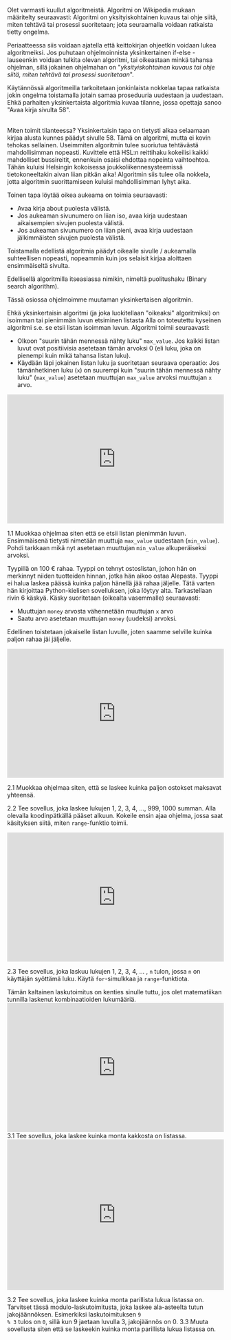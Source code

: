 Olet varmasti kuullut algoritmeistä. Algoritmi on Wikipedia mukaan määritelty seuraavasti:
<Quote>Algoritmi on yksityiskohtainen kuvaus tai ohje siitä, miten tehtävä tai prosessi suoritetaan; jota seuraamalla voidaan ratkaista tietty ongelma.</Quote>

Periaatteessa siis voidaan ajatella että keittokirjan ohjeetkin voidaan lukea algoritmeiksi. Jos puhutaan ohjelmoinnista yksinkertainen if-else -lauseenkin voidaan
tulkita olevan algoritmi, tai oikeastaan minkä tahansa ohjelman, sillä jokainen ohjelmahan on "<em>yksityiskohtainen kuvaus tai ohje siitä, miten tehtävä tai prosessi suoritetaan</em>".

<Obs>
Käytännössä algoritmeilla tarkoitetaan jonkinlaista nokkelaa tapaa ratkaista jokin ongelma toistamalla jotain samaa proseduuria uudestaan ja uudestaan.
Ehkä parhaiten yksinkertaista algoritmia kuvaa tilanne, jossa opettaja sanoo "Avaa kirja sivulta 58".
<br/><br/>
 

Miten toimit tilanteessa? Yksinkertaisin tapa on tietysti alkaa selaamaan kirjaa alusta kunnes päädyt sivulle 58. Tämä on algoritmi, mutta ei kovin tehokas sellainen.
Useimmiten algoritmin tulee suoriutua tehtävästä mahdollisimman nopeasti. Kuvittele että HSL:n reittihaku kokeilisi kaikki mahdolliset bussireitit, ennenkuin osaisi ehdottaa nopeinta
vaihtoehtoa. Tähän kuluisi Helsingin kokoisessa joukkoliikennesysteemissä tietokoneeltakin aivan liian pitkän aika! Algoritmin siis tulee olla nokkela, jotta
algoritmin suorittamiseen kuluisi mahdollisimman lyhyt aika.


Toinen tapa löytää oikea aukeama on toimia seuraavasti:

* Avaa kirja about puolesta välistä.
* Jos aukeaman sivunumero on liian iso, avaa kirja uudestaan aikaisempien sivujen puolesta välistä.
* Jos aukeaman sivunumero on liian pieni, avaa kirja uudestaan jälkimmäisten sivujen puolesta välistä.

Toistamalla edellistä algoritmia päädyt oikealle sivulle / aukeamalla suhteellisen nopeasti, nopeammin kuin jos selaisit kirjaa aloittaen ensimmäiseltä sivulta.

Edellisellä algoritmilla itseasiassa nimikin, nimeltä puolitushaku (Binary search algorithm).
</Obs>

Tässä osiossa ohjelmoimme muutaman yksinkertaisen algoritmin.

<Segment title="1. Isoimman luvun etsiminen listasta">
<p>Ehkä yksinkertaisin algoritmi (ja joka luokitellaan "oikeaksi" algoritmiksi) on isoimman tai pienimmän luvun etsiminen listasta
Alla on toteutettu kyseinen algoritmi s.e. se etsii listan isoimman luvun. Algoritmi toimii seuraavasti:  </p>


* Olkoon "suurin tähän mennessä nähty luku" <code>max_value</code>. Jos kaikki listan luvut ovat positiivisia asetetaan tämän arvoksi 0 (eli luku, joka on pienempi 
kuin mikä tahansa listan luku).
* Käydään läpi jokainen listan luku ja suoritetaan seuraava operaatio: Jos tämänhetkinen luku (<code>x</code>) on suurempi kuin "suurin tähän
mennessä nähty luku" (<code>max_value</code>) asetetaan muuttujan <code>max_value</code> arvoksi muuttujan <code>x</code> arvo. 

<iframe src="https://trinket.io/embed/python3/b73ba4628c?runOption=run" width="100%" height="300" frameborder="0" marginwidth="0" marginheight="0" allowfullscreen></iframe>

<Task> 1.1</Task>
Muokkaa ohjelmaa siten että se etsii listan pienimmän luvun. Ensimmäisenä tietysti nimetään muuttuja <code>max_value</code> uudestaan (<code>min_value</code>). Pohdi tarkkaan mikä
nyt asetetaan muuttujan <code>min_value</code> alkuperäiseksi arvoksi.
</Segment>

<Segment title="2. Listan lukujen summa">
Tyypillä on 100 € rahaa. Tyyppi on tehnyt ostoslistan, johon hän on merkinnyt niiden tuotteiden hinnan, jotka hän aikoo ostaa Alepasta.
Tyyppi ei halua laskea päässä kuinka paljon hänellä jää rahaa jäljelle. Tätä varten hän kirjoittaa Python-kielisen sovelluksen, joka löytyy alta.
<Obs>
Tarkastellaan rivin 6 käskyä. Käsky suoritetaan (oikealta vasemmalle) seuraavasti:

* Muuttujan <code>money</code> arvosta vähennetään muuttujan <code>x</code> arvo
* Saatu arvo asetetaan muuttujan <code>money</code> (uudeksi) arvoksi.

Edellinen toistetaan jokaiselle listan luvulle, joten saamme selville kuinka paljon rahaa jäi jäljelle.
</Obs>

<iframe src="https://trinket.io/embed/python3/88d75f3113?runOption=run" width="100%" height="300" frameborder="0" marginwidth="0" marginheight="0" allowfullscreen></iframe>

<Task>2.1</Task>
Muokkaa ohjelmaa siten, että se laskee kuinka paljon ostokset maksavat yhteensä.

<Task>2.2</Task>
Tee sovellus, joka laskee lukujen 1, 2, 3, 4, ..., 999, 1000 summan. Alla olevalla koodinpätkällä pääset alkuun. Kokeile ensin ajaa ohjelma, jossa saat käsityksen siitä,
miten <code>range</code>-funktio toimii.

<iframe src="https://trinket.io/embed/python3/123c5b848e?runOption=run" width="100%" height="300" frameborder="0" marginwidth="0" marginheight="0" allowfullscreen></iframe>

<Task>2.3</Task>
Tee sovellus, joka laskuu lukujen 1, 2, 3, 4, ... , <code>n</code> tulon, jossa <code>n</code> on käyttäjän syöttämä luku. Käytä <code>for</code>-simulkkaa
ja <code>range</code>-funktiota.

<Obs>
Tämän kaltainen laskutoimitus on kenties sinulle tuttu, jos olet matematiikan tunnilla laskenut kombinaatioiden lukumääriä.
</Obs>

<iframe src="https://trinket.io/embed/python3/df422540af" width="100%" height="300" frameborder="0" marginwidth="0" marginheight="0" allowfullscreen></iframe>
</Segment>

<Segment title="3. Tietyn alkion lukumäärä listassa">
<Task>3.1</Task>
Tee sovellus, joka laskee kuinka monta kakkosta on listassa.
<iframe src="https://trinket.io/embed/python3/4eb1edbca2?runOption=run" width="100%" height="350" frameborder="0" marginwidth="0" marginheight="0" allowfullscreen></iframe>

<Task>3.2</Task>
Tee sovellus, joka laskee kuinka monta parillista lukua listassa on. Tarvitset tässä modulo-laskutoimitusta, joka laskee ala-asteelta tutun jakojäännöksen. 
Esimerkiksi laskutoimituksen <Code>9 % 3</Code> tulos on <code>0</code>, sillä kun 9 jaetaan luvulla 3, jakojäännös on 0.
<Task>3.3</Task>
Muuta sovellusta siten että se laskeekin kuinka monta parillista lukua listassa on.
</Segment>